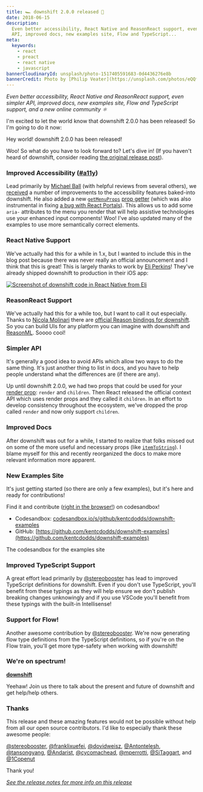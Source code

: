 ```yaml
---
title: 🏎 downshift 2.0.0 released 🎉
date: 2018-06-15
description:
  Even better accessibility, React Native and ReasonReact support, even simpler
  API, improved docs, new examples site, Flow and TypeScript...
meta:
  keywords:
    - react
    - preact
    - react native
    - javascript
bannerCloudinaryId: unsplash/photo-1517405591683-0d4436276e8b
bannerCredit: Photo by [Philip Veater](https://unsplash.com/photos/eQQfYv7bhwU)
---
```


_Even better accessibility, React Native and ReasonReact support, even simpler
API, improved docs, new examples site, Flow and TypeScript support, and a new
online community ⚛️_

I'm excited to let the world know that downshift 2.0.0 has been released! So I'm
going to do it now:

<callout-success class="important">
	Hey world! downshift 2.0.0 has been released!
</callout-success>

Woo! So what do you have to look forward to? Let's dive in! (If you haven't
heard of downshift, consider reading
[the original release post](/blog/introducing-downshift-for-react)).

### Improved Accessibility ([**#a11y**](https://twitter.com/hashtag/a11y))

Lead primarily by [Michael Ball](https://github.com/cycomachead) (with helpful
reviews from several others), we
[received](https://github.com/downshift-js/downshift/pull/285) a number of
improvements to the accessibility features baked-into downshift. He also added a
new
[`getMenuProps`](https://github.com/downshift-js/downshift/blob/master/README.md#getmenuprops)
[prop getter](/blog/how-to-give-rendering-control-to-users-with-prop-getters)
(which was also instrumental in fixing
[a bug with React Portals](https://github.com/downshift-js/downshift/issues/287)).
This allows us to add some `aria-` attributes to the menu you render that will
help assistive technologies use your enhanced input components! Woo! I've also
updated many of the examples to use more semantically correct elements.

### React Native Support

We've actually had this for a while in 1.x, but I wanted to include this in the
blog post because there was never really an official announcement and I think
that this is great! This is largely thanks to work by
[Eli Perkins](https://github.com/eliperkins)! They've already shipped downshift
to production in their iOS app:

[![Screenshot of downshift code in React Native from Eli](https://res.cloudinary.com/kentcdodds-com/image/upload/v1625032682/kentcdodds.com/content/blog/downshift-2-0-0-released/0.png)](https://github.com/downshift-js/downshift/issues/185#issuecomment-365965566)

### ReasonReact Support

We've actually had this for a while too, but I want to call it out especially.
Thanks to [Nicola Molinari](https://github.com/emmenko) there are
[official Reason bindings for downshift](https://github.com/downshift-js/downshift/blob/master/README.md#bindings-for-reasonml).
So you can build UIs for any platform you can imagine with downshift and
[ReasonML](https://reasonml.github.io). Soooo cool!

### Simpler API

It's generally a good idea to avoid APIs which allow two ways to do the same
thing. It's just another thing to list in docs, and you have to help people
understand what the differences are (if there are any).

Up until downshift 2.0.0, we had two props that could be used for your
[render prop](https://cdb.reacttraining.com/use-a-render-prop-50de598f11ce):
`render` and `children`. Then React released the official context API which uses
render props and they called it `children`. In an effort to develop consistency
throughout the ecosystem, we've dropped the prop called `render` and now only
support `children`.

### Improved Docs

After downshift was out for a while, I started to realize that folks missed out
on some of the more useful and necessary props (like
[`itemToString`](https://github.com/downshift-js/downshift/blob/master/README.md#itemtostring)).
I blame myself for this and recently reorganized the docs to make more relevant
information more apparent.

### New Examples Site

It's just getting started (so there are only a few examples), but it's here and
ready for contributions!

Find it and contribute
([right in the browser!](https://hackernoon.com/announcing-codesandbox-2-0-938cff3a0fcb))
on codesandbox!

- Codesandbox:
  [codesandbox.io/s/github/kentcdodds/downshift-examples](https://codesandbox.io/s/github/kentcdodds/downshift-examples)
- GitHub:
  [https://github.com/kentcdodds/downshift-examples](https://github.com/kentcdodds/downshift-examples)

<figcaption>The codesandbox for the examples site</figcaption>

### Improved TypeScript Support

A great effort lead primarily by
[@stereobooster](https://github.com/stereobooster) has lead to improved
TypeScript definitions for downshift. Even if you don't use TypeScript, you'll
benefit from these typings as they will help ensure we don't publish breaking
changes unknowingly and if you use VSCode you'll benefit from these typings with
the built-in Intellisense!

### Support for Flow!

Another awesome contribution by
[@stereobooster](https://github.com/stereobooster). We're now generating flow
type definitions from the TypeScript definitions, so if you're on the Flow
train, you'll get more type-safety when working with downshift!

### We're on spectrum!

[**downshift**](https://spectrum.chat/downshift)

Yeehaw! Join us there to talk about the present and future of downshift and get
help/help others.

### Thanks

This release and these amazing features would not be possible without help from
all our open source contributors. I'd like to especially thank these awesome
people:

[@stereobooster](https://github.com/stereobooster),
[@franklixuefei](https://github.com/franklixuefei),
[@dovidweisz](https://github.com/dovidweisz),
[@Antontelesh](https://github.com/Antontelesh),
[@tansongyang](https://github.com/tansongyang),
[@Andarist](https://github.com/Andarist),
[@cycomachead](https://github.com/cycomachead),
[@mperrotti](https://github.com/mperrotti),
[@SiTaggart](https://github.com/SiTaggart), and
[@1Copenut](https://github.com/1Copenut)

Thank you!

[_See the release notes for more info on this release_](https://github.com/downshift-js/downshift/releases/tag/v2.0.0)
